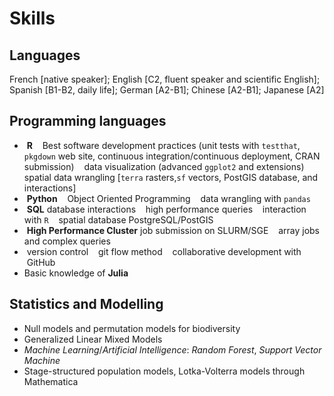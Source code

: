 # Skills

## Languages

French [native speaker]; English [C2, fluent speaker and scientific English]; Spanish [B1-B2, daily life]; German [A2-B1]; Chinese [A2-B1]; Japanese [A2]


## Programming languages

* \faRProject&nbsp;**R** &nbsp;\textbullet&nbsp; Best software development practices (unit tests with `testthat`, `pkgdown` web site, continuous integration/continuous deployment, CRAN submission) &nbsp;\textbullet&nbsp; data visualization (advanced `ggplot2` and extensions) &nbsp;\textbullet&nbsp; spatial data wrangling [`terra` rasters,`sf` vectors, PostGIS database, and interactions]
* \faPython&nbsp;**Python** &nbsp;\textbullet&nbsp; Object Oriented Programming &nbsp;\textbullet&nbsp; data wrangling with `pandas`
* \faDatabase&nbsp;**SQL** database interactions &nbsp;\textbullet&nbsp; high performance queries &nbsp;\textbullet&nbsp; interaction with `R` &nbsp;\textbullet&nbsp; spatial database PostgreSQL/PostGIS
* \faServer&nbsp;**High Performance Cluster** job submission on SLURM/SGE &nbsp;\textbullet&nbsp; array jobs and complex queries
* \faGit&nbsp;version control &nbsp;\textbullet&nbsp; git flow method &nbsp;\textbullet&nbsp; collaborative development with \faGithub&nbsp;GitHub
* Basic knowledge of **Julia**


## Statistics and Modelling

* Null models and permutation models for biodiversity
* Generalized Linear Mixed Models
* *Machine Learning*/*Artificial Intelligence*: *Random Forest*, *Support Vector Machine*
* Stage-structured population models, Lotka-Volterra models through Mathematica
